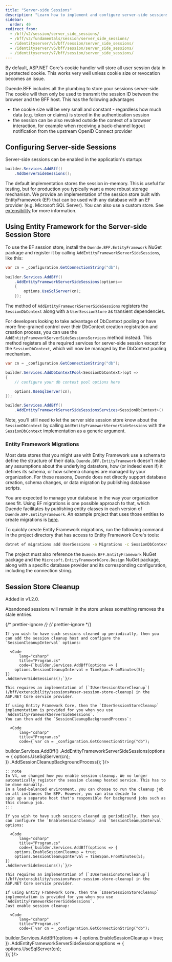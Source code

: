 ```yaml
---
title: "Server-side Sessions"
description: "Learn how to implement and configure server-side sessions in BFF to manage user session data storage and enable session revocation capabilities"
sidebar:
  order: 40
redirect_from:
  - /bff/v2/session/server_side_sessions/
  - /bff/v3/fundamentals/session/server_side_sessions/
  - /identityserver/v5/bff/session/server_side_sessions/
  - /identityserver/v6/bff/session/server_side_sessions/
  - /identityserver/v7/bff/session/server_side_sessions/
---
```


By default, ASP.NET Core's cookie handler will store all user session data in a protected cookie. This works very well unless cookie size or revocation becomes an issue.

Duende.BFF includes all the plumbing to store your sessions server-side. The cookie will then only be used to transmit the session ID between the browser and the BFF host. This has the following advantages

* the cookie size will be very small and constant - regardless how much data (e.g. token or claims) is stored in the authentication session
* the session can be also revoked outside the context of a browser interaction, for example when receiving a back-channel logout notification from the upstream OpenID Connect provider

## Configuring Server-side Sessions

Server-side sessions can be enabled in the application's startup:

```csharp
builder.Services.AddBff()
    .AddServerSideSessions();
```

The default implementation stores the session in-memory. This is useful for testing, but for production you typically want a more robust storage mechanism. We provide an implementation of the session store built with EntityFramework (EF) that can be used with any database with an EF provider (e.g. Microsoft SQL Server). You can also use a custom store. See [extensibility](/bff/extensibility/sessions.md#user-session-store) for more information.

## Using Entity Framework for the Server-side Session Store

To use the EF session store, install the `Duende.BFF.EntityFramework` NuGet package and register it by calling `AddEntityFrameworkServerSideSessions`, like this:

```csharp
var cn = _configuration.GetConnectionString("db");
        
builder.Services.AddBff()
    .AddEntityFrameworkServerSideSessions(options=> 
    {
        options.UseSqlServer(cn);        
    });
```
The method of `AddEntityFrameworkServerSideSessions` registers the `SessionDbContext` along with a `UserSessionStore` as transient dependencies.

For developers looking to take advantage of DbContext pooling or have more fine-grained control over their DbContext creation registration and creation process, you can use the `AddEntityFrameworkServerSideSessionsServices` method instead. This method registers all the required services for server-side session except for the `SessionDbContext`, which will now be managed by the DbContext pooling mechanism.

```csharp
var cn = _configuration.GetConnectionString("db");

builder.Services.AddDbContextPool<SessionDbContext>(opt =>
{
    // configure your db context pool options here

    options.UseSqlServer(cn);
});

builder.Services.AddBff()
    .AddEntityFrameworkServerSideSessionsServices<SessionDbContext>()
```

Note, you'll still need to let the server side session store know about the `SessionDbContext` by calling `AddEntityFrameworkServerSideSessions` with the `SessionDbContext` implementation as a generic argument.

### Entity Framework Migrations

Most data stores that you might use with Entity Framework use a schema to define the structure of their data. `Duende.BFF.EntityFramework` doesn't make any assumptions about the underlying datastore, how (or indeed even if) it defines its schema, or how schema changes are managed by your organization. For these reasons, Duende does not directly support database creation, schema changes, or data migration by publishing database scripts.

You are expected to manage your database in the way your organization sees fit. Using EF migrations is one possible approach to that, which Duende facilitates by publishing entity classes in each version of `Duende.BFF.EntityFramework`. An example project that uses those entities to create migrations is [here](https://github.com/DuendeSoftware/products/tree/main/bff/migrations/UserSessionDb).

To quickly create Entity Framework migrations, run the following command in the project directory that has access to Entity Framework Core's tools:

```bash
dotnet ef migrations add UserSessions -o Migrations -c SessionDbContext
```

The project must also reference the `Duende.BFF.EntityFramework` NuGet package and the `Microsoft.EntityFrameworkCore.Design` NuGet package, along with a specific database provider and its corresponding configuration, including the connection string.

## Session Store Cleanup
Added in v1.2.0.

Abandoned sessions will remain in the store unless something removes the stale entries.

{/* prettier-ignore */}
<Tabs syncKey="bffVersion">
  {/* prettier-ignore */}
  <TabItem label="V4">

    If you wish to have such sessions cleaned up periodically, then you can add the session cleanup host and configure the `SessionCleanupInterval` options:

      <Code
          lang="csharp"
          title="Program.cs"
          code={`builder.Services.AddBff(options => {
        options.SessionCleanupInterval = TimeSpan.FromMinutes(5);
    })
    .AddServerSideSessions();`}/>

    This requires an implementation of [`IUserSessionStoreCleanup`](/bff/extensibility/sessions#user-session-store-cleanup) in the ASP.NET Core service provider.

    If using Entity Framework Core, then the `IUserSessionStoreCleanup` implementation is provided for you when you use `AddEntityFrameworkServerSideSessions`.
    You can then add the `SessionCleanupBackgroundProcess`:

      <Code
          lang="csharp"
          title="Program.cs"
          code={`var cn = _configuration.GetConnectionString("db");
            
builder.Services.AddBff()
    .AddEntityFrameworkServerSideSessions(options => 
    {
        options.UseSqlServer(cn);        
    })
    .AddSessionCleanupBackgroundProcess();`}/>

    :::note
    In V4, we changed how you enable session cleanup. We no longer automatically register the session cleanup hosted service. This has to be done manually.
    In a load-balanced environment, you can choose to run the cleanup job on all instances the BFF. However, you can also decide to
    spin up a separate host that's responsible for background jobs such as this cleanup job.
    :::

  </TabItem>
  <TabItem label="V3">

    If you wish to have such sessions cleaned up periodically, then you can configure the `EnableSessionCleanup` and `SessionCleanupInterval` options:

      <Code
          lang="csharp"
          title="Program.cs"
          code={`builder.Services.AddBff(options => {
        options.EnableSessionCleanup = true;
        options.SessionCleanupInterval = TimeSpan.FromMinutes(5);
    })
    .AddServerSideSessions();`}/>

    This requires an implementation of [`IUserSessionStoreCleanup`](/bff/extensibility/sessions#user-session-store-cleanup) in the ASP.NET Core service provider.

    If using Entity Framework Core, then the `IUserSessionStoreCleanup` implementation is provided for you when you use `AddEntityFrameworkServerSideSessions`.
    Just enable session cleanup:

      <Code
          lang="csharp"
          title="Program.cs"
          code={`var cn = _configuration.GetConnectionString("db");
            
builder.Services.AddBff(options =>
    {
        options.EnableSessionCleanup = true;
    })
    .AddEntityFrameworkServerSideSessions(options => 
    {
        options.UseSqlServer(cn);        
    });`}/>

  </TabItem>
</Tabs>